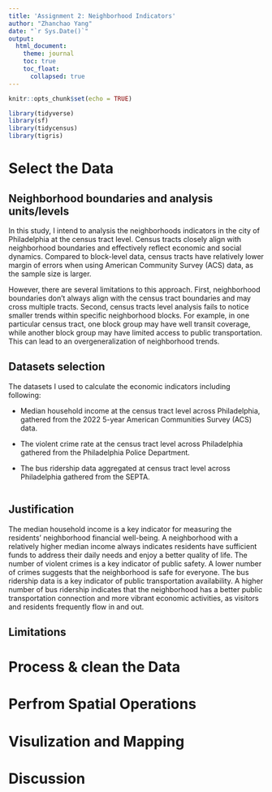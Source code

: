 ```yaml
---
title: 'Assignment 2: Neighborhood Indicators'
author: "Zhanchao Yang"
date: "`r Sys.Date()`"
output: 
  html_document:
    theme: journal
    toc: true
    toc_float: 
      collapsed: true
---
```


```r
knitr::opts_chunk$set(echo = TRUE)

library(tidyverse)
library(sf)
library(tidycensus)
library(tigris)
```

# Select the Data

## Neighborhood boundaries and analysis units/levels

In this study, I intend to analysis the neighborhoods indicators in the city
of Philadelphia at the census tract level. Census tracts closely align with neighborhood boundaries and effectively reflect economic and social dynamics. Compared to block-level data, census tracts have  relatively lower margin of errors when using American Community Survey (ACS) data, as the sample size is larger.

However, there are several limitations to this approach. First, neighborhood boundaries don't always align with the census tract boundaries and may cross multiple tracts. Second, census tracts level analysis fails to notice smaller trends within specific neighborhood blocks. For example, in one particular census tract, one block group may have well transit coverage, while another block group may have limited access to public transportation. This can lead to an overgeneralization of neighborhood trends. 

## Datasets selection
The datasets I used to calculate the economic indicators including following:

- Median household income at the census tract level across Philadelphia, gathered from the 2022 5-year American Communities Survey (ACS) data.

- The violent crime rate at the census tract level across Philadelphia gathered from the Philadelphia Police Department.

- The bus ridership data aggregated at census tract level across Philadelphia gathered from the SEPTA.

```r

```

## Justification 
The median household income is a key indicator for measuring the residents' neighborhood financial well-being. A neighborhood with a relatively higher median income always indicates residents have sufficient funds to address their daily needs and enjoy a better quality of life. The number of violent crimes is a key indicator of public safety. A lower number of crimes suggests that the neighborhood is safe for everyone. The bus ridership data is a key indicator of public transportation availability. A higher number of bus ridership indicates that the neighborhood has a better public transportation connection and more vibrant economic activities, as visitors and residents frequently flow in and out.

## Limitations


# Process & clean the Data

# Perfrom Spatial Operations

# Visulization and Mapping

# Discussion

